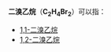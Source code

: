 '''二溴乙烷'''（'''C<sub>2</sub>H<sub>4</sub>Br<sub>2</sub>'''）可以指：

* [[1,1-二溴乙烷|1,1-二溴乙烷]]
* [[1,2-二溴乙烷|1,2-二溴乙烷]]

{{disambig|Cat=四字消歧义}}